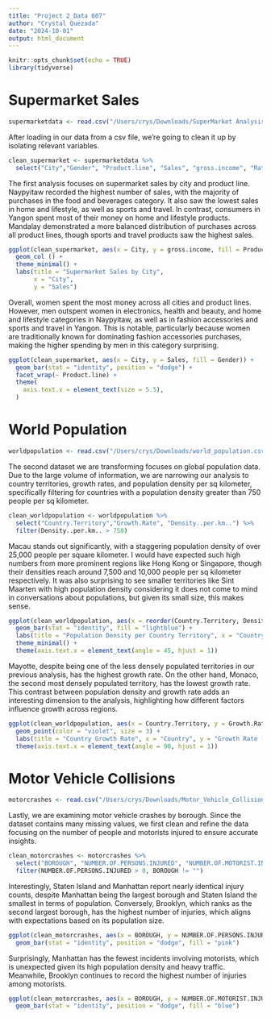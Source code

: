 ```yaml
---
title: "Project 2_Data 607"
author: "Crystal Quezada"
date: "2024-10-01"
output: html_document
---
```


```r
knitr::opts_chunk$set(echo = TRUE)
library(tidyverse)
```

# Supermarket Sales

```r
supermarketdata <- read.csv("/Users/crys/Downloads/SuperMarket Analysis.csv")
```

After loading in our data from a csv file, we're going to clean it up by isolating relevant variables.

```r
clean_supermarket <- supermarketdata %>% 
  select("City","Gender", "Product.line", "Sales", "gross.income", "Rating") 
```

The first analysis focuses on supermarket sales by city and product line. Naypyitaw recorded the highest number of sales, with the majority of purchases in the food and beverages category. It also saw the lowest sales in home and lifestyle, as well as sports and travel. In contrast, consumers in Yangon spent most of their money on home and lifestyle products. Mandalay demonstrated a more balanced distribution of purchases across all product lines, though sports and travel products saw the highest sales.

```r
ggplot(clean_supermarket, aes(x = City, y = gross.income, fill = Product.line)) +
  geom_col () +
  theme_minimal() +
  labs(title = "Supermarket Sales by City", 
       x = "City", 
       y = "Sales")
```

Overall, women spent the most money across all cities and product lines. However, men outspent women in electronics, health and beauty, and home and lifestyle categories in Naypyitaw, as well as in fashion accessories and sports and travel in Yangon. This is notable, particularly because women are traditionally known for dominating fashion accessories purchases, making the higher spending by men in this category surprising.

```r
ggplot(clean_supermarket, aes(x = City, y = Sales, fill = Gender)) +
  geom_bar(stat = "identity", position = "dodge") +
  facet_wrap(~ Product.line) +
  theme(
    axis.text.x = element_text(size = 5.5),
  )
```

# World Population

```r
worldpopulation <- read.csv("/Users/crys/Downloads/world_population.csv")
```

The second dataset we are transforming focuses on global population data. Due to the large volume of information, we are narrowing our analysis to country territories, growth rates, and population density per sq kilometer, specifically filtering for countries with a population density greater than 750 people per sq kilometer.

```r
clean_worldpopulation <- worldpopulation %>% 
  select("Country.Territory","Growth.Rate", "Density..per.km..") %>% 
  filter(Density..per.km.. > 750)
```

Macau stands out significantly, with a staggering population density of over 25,000 people per square kilometer. I would have expected such high numbers from more prominent regions like Hong Kong or Singapore, though their densities reach around 7,500  and 10,000 people per sq kilometer respectively. It was also surprising to see smaller territories like Sint Maarten with high population density considering it does not come to mind in conversations about populations, but given its small size, this makes sense.

```r
ggplot(clean_worldpopulation, aes(x = reorder(Country.Territory, Density..per.km..), y = Density..per.km..)) +
  geom_bar(stat = "identity", fill = "lightblue") +
  labs(title = "Population Density per Country Territory", x = "Country Territory", y = "Density per km²") +
  theme_minimal() +
  theme(axis.text.x = element_text(angle = 45, hjust = 1))
```

Mayotte, despite being one of the less densely populated territories in our previous analysis, has the highest growth rate. On the other hand, Monaco, the second most densely populated territory, has the lowest growth rate. This contrast between population density and growth rate adds an interesting dimension to the analysis, highlighting how different factors influence growth across regions.

```r
ggplot(clean_worldpopulation, aes(x = Country.Territory, y = Growth.Rate)) +
  geom_point(color = "violet", size = 3) +
  labs(title = "Country Growth Rate", x = "Country", y = "Growth Rate (%)") +
  theme(axis.text.x = element_text(angle = 90, hjust = 1))
```

# Motor Vehicle Collisions

```r
motorcrashes <- read.csv("/Users/crys/Downloads/Motor_Vehicle_Collisions_-_Crashes_20240930.csv")
```

Lastly, we are examining motor vehicle crashes by borough. Since the dataset contains many missing values, we first clean and refine the data focusing on the number of people and motorists injured to ensure accurate insights.

```r
clean_motorcrashes <- motorcrashes %>% 
  select("BOROUGH", "NUMBER.OF.PERSONS.INJURED", "NUMBER.OF.MOTORIST.INJURED", "CONTRIBUTING.FACTOR.VEHICLE.1", ) %>% 
  filter(NUMBER.OF.PERSONS.INJURED > 0, BOROUGH != "")
```

Interestingly, Staten Island and Manhattan report nearly identical injury counts, despite Manhattan being the largest borough and Staten Island the smallest in terms of population. Conversely, Brooklyn, which ranks as the second largest borough, has the highest number of injuries, which aligns with expectations based on its population size.

```r
ggplot(clean_motorcrashes, aes(x = BOROUGH, y = NUMBER.OF.PERSONS.INJURED)) +
  geom_bar(stat = "identity", position = "dodge", fill = "pink")
```

Surprisingly, Manhattan has the fewest incidents involving motorists, which is unexpected given its high population density and heavy traffic. Meanwhile, Brooklyn continues to record the highest number of injuries among motorists.

```r
ggplot(clean_motorcrashes, aes(x = BOROUGH, y = NUMBER.OF.MOTORIST.INJURED)) +
  geom_bar(stat = "identity", position = "dodge", fill = "blue")
```












